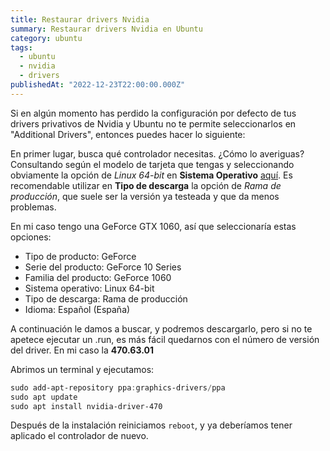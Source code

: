 ```yaml
---
title: Restaurar drivers Nvidia
summary: Restaurar drivers Nvidia en Ubuntu
category: ubuntu
tags:
  - ubuntu
  - nvidia
  - drivers
publishedAt: "2022-12-23T22:00:00.000Z"
---
```


Si en algún momento has perdido la configuración por defecto de tus drivers privativos de Nvidia y Ubuntu no te permite seleccionarlos en "Additional Drivers", entonces puedes hacer lo siguiente:

En primer lugar, busca qué controlador necesitas. ¿Cómo lo averiguas? Consultando según el modelo de tarjeta que tengas y seleccionando obviamente la opción de _Linux 64-bit_ en **Sistema Operativo** [aquí](https://www.nvidia.es/Download/index.aspx?lang=es). Es recomendable utilizar en **Tipo de descarga** la opción de _Rama de producción_, que suele ser la versión ya testeada y que da menos problemas.

En mi caso tengo una GeForce GTX 1060, así que seleccionaría estas opciones:

- Tipo de producto: GeForce
- Serie del producto: GeForce 10 Series
- Familia del producto: GeForce 1060
- Sistema operativo: Linux 64-bit
- Tipo de descarga: Rama de producción
- Idioma: Español (España)

A continuación le damos a buscar, y podremos descargarlo, pero si no te apetece ejecutar un .run, es más fácil quedarnos con el número de versión del driver. En mi caso la **470.63.01**

Abrimos un terminal y ejecutamos:

```powershell copy
sudo add-apt-repository ppa:graphics-drivers/ppa
sudo apt update
sudo apt install nvidia-driver-470
```

Después de la instalación reiniciamos `reboot`, y ya deberíamos tener aplicado el controlador de nuevo.
